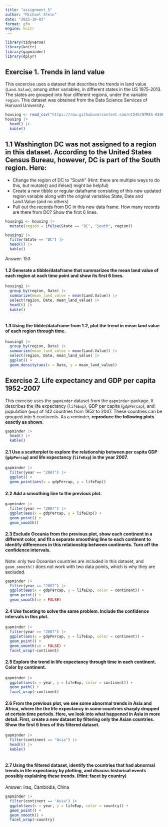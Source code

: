 ```yaml
---
title: "assignment_5"
author: "Michael Stein"
date: "2025-10-03"
format: gfm
engine: knitr 
---
```


```r
library(tidyverse)
library(knitr)
library(gapminder)
library(dplyr)
```

## **Exercise 1. Trends in land value**

This excercise uses a dataset that describes the trends in land value (`Land.Value`), among other variables, in different states in the US 1975-2013. The states are grouped into four different regions, under the variable `region`. This dataset was obtained from the Data Science Services of Harvard University.

```r
housing <- read_csv("https://raw.githubusercontent.com/nt246/NTRES-6100-data-science/master/datasets/landdata_states.csv")
housing |> 
  head() |>  
  kable()
```

## **1.1 Washington DC was not assigned to a region in this dataset. According to the United States Census Bureau, however, DC is part of the South region. Here:**

-   Change the region of DC to “South” (Hint: there are multiple ways to do this, but mutate() and ifelse() might be helpful)
-   Create a new tibble or regular dataframe consisting of this new updated region variable along with the original variables State, Date and Land.Value (and no others)
-   Pull out the records from DC in this new data frame. How many records are there from DC? Show the first 6 lines.

```r
housing1 <- housing |> 
  mutate(region = ifelse(State == "DC", "South", region))

housing1 |> 
  filter(State == "DC") |> 
  head(6) |> 
  kable()

```

Answer: 153

#### **1.2 Generate a tibble/dataframe that summarizes the mean land value of each region at each time point and show its first 6 lines.**

```r
housing1 |> 
  group_by(region, Date) |> 
  summarize(mean_land_value = mean(Land.Value)) |> 
  select(region, Date, mean_land_value) |> 
  head(6) |> 
  kable()
  
```

#### **1.3 Using the tibble/dataframe from 1.2, plot the trend in mean land value of each region through time.**

```r
housing1 |> 
  group_by(region, Date) |> 
  summarize(mean_land_value = mean(Land.Value)) |> 
  select(region, Date, mean_land_value) |> 
  ggplot() +
  geom_density(aes(x = Date, y = mean_land_value))
```

## **Exercise 2. Life expectancy and GDP per capita 1952-2007**

This exercise uses the `gapminder` dataset from the `gapminder` package. It describes the life expectancy (`lifeExp`), GDP per capita (`gdpPercap`), and population (`pop`) of 142 countries from 1952 to 2007. These countries can be grouped into 5 continents. As a reminder, **reproduce the following plots exactly as shown**.

```r
gapminder |> 
  head() |> 
  kable()
```

#### **2.1 Use a scatterplot to explore the relationship between per capita GDP (`gdpPercap`) and life expectancy (`lifeExp`) in the year 2007.**

```r
gapminder |>
  filter(year == "2007") |> 
  ggplot() +
  geom_point(aes(x = gdpPercap, y = lifeExp))

```

#### **2.2 Add a smoothing line to the previous plot.**

```r
gapminder |>
  filter(year == "2007") |> 
  ggplot(aes(x = gdpPercap, y = lifeExp)) +
  geom_point() +
  geom_smooth()
```

#### **2.3 Exclude Oceania from the previous plot, show each continent in a different color, and fit a separate smoothing line to each continent to identify differences in this relationship between continents. Turn off the confidence intervals.**

Note: only two Oceanian countries are included in this dataset, and `geom_smooth()` does not work with two data points, which is why they are excluded.

```r
gapminder |>
  filter(year == "2007") |> 
  ggplot(aes(x = gdpPercap, y = lifeExp, color = continent)) +
  geom_point() +
  geom_smooth(se = FALSE)
```

#### **2.4 Use faceting to solve the same problem. Include the confidence intervals in this plot.**

```r
gapminder |>
  filter(year == "2007") |> 
  ggplot(aes(x = gdpPercap, y = lifeExp, color = continent)) +
  geom_point() +
  geom_smooth(se = FALSE) +
  facet_wrap(~continent)
```

#### **2.5 Explore the trend in life expectancy through time in each continent. Color by continent.**

```r
gapminder |>
  ggplot(aes(x = year, y = lifeExp, color = continent)) +
  geom_path() +
  facet_wrap(~continent)
```

#### **2.6 From the previous plot, we see some abnormal trends in Asia and Africa, where the the life expectancy in some countries sharply dropped at certain time periods. Here, we look into what happened in Asia in more detail. First, create a new dataset by filtering only the Asian countries. Show the first 6 lines of this filtered dataset.**

```r
gapminder |>
  filter(continent == "Asia") |> 
  head(6) |> 
  kable()
  

```

#### **2.7 Using the filtered dataset, identify the countries that had abnormal trends in life expectancy by plotting, and discuss historical events possibly explaining these trends. (Hint: facet by country)**

Answer: Iraq, Cambodia, China

```r
gapminder |>
  filter(continent == "Asia") |> 
  ggplot(aes(x = year, y = lifeExp, color = country)) +
  geom_point() +
  geom_smooth() +
  facet_wrap(~country)
```
